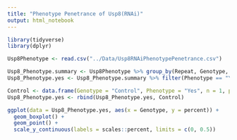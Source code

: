 ```yaml
---
title: "Phenotype Penetrance of Usp8(RNAi)"
output: html_notebook
---
```


```r
library(tidyverse)
library(dplyr)
```

```r
Usp8Phenotype <- read.csv("../Data/Usp8RNAiPhenotypePenetrance.csv")
```

```r
Usp8_Phenotype.summary <- Usp8Phenotype %>% group_by(Repeat, Genotype, Phenotype) %>% summarise(n = n()) %>% mutate(percent = n/sum(n)) 
Usp8_Phenotype.yes <- Usp8_Phenotype.summary %>% filter(Phenotype == "Yes") 
```

```r
Control <- data.frame(Genotype = "Control", Phenotype = "Yes", n = 1, percent = 0)
Usp8_Phenotype.yes <- rbind(Usp8_Phenotype.yes, Control)
```


```r
ggplot(data = Usp8_Phenotype.yes, aes(x = Genotype, y = percent)) + 
  geom_boxplot() + 
  geom_point() +
  scale_y_continuous(labels = scales::percent, limits = c(0, 0.5))
```



